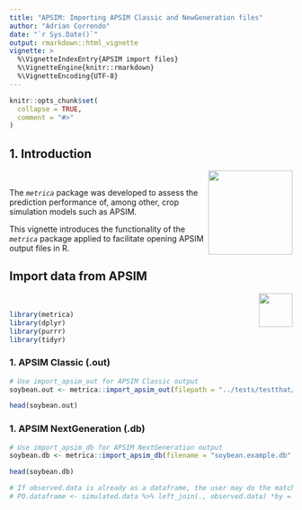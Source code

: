 ```yaml
---
title: "APSIM: Importing APSIM Classic and NewGeneration files"
author: "Adrian Correndo"
date: "`r Sys.Date()`"
output: rmarkdown::html_vignette
vignette: >
  %\VignetteIndexEntry{APSIM import files}
  %\VignetteEngine{knitr::rmarkdown}
  %\VignetteEncoding{UTF-8}
---
```


```r
knitr::opts_chunk$set(
  collapse = TRUE,
  comment = "#>"
)
```

## 1. Introduction  


<img src="../man/figures/metrica_logo.png" align="right" height="150" style="float:right; height:150px;"> <br/>

The *`metrica`* package was developed to assess the prediction performance of, 
among other, crop simulation models such as APSIM. 

This vignette introduces the functionality of the *`metrica`* package applied
to facilitate opening APSIM output files in R.  <br/>

## Import data from APSIM
<img src="../man/figures/APSIM.png" align="right" height="60" style="float:right; height:60px;"> <br/>
```r
library(metrica)
library(dplyr)
library(purrr)
library(tidyr)
```


### 1. APSIM Classic (.out)  
```r
# Use import_apsim_out for APSIM Classic output
soybean.out <- metrica::import_apsim_out(filepath = "../tests/testthat/examples/soybean.out")

head(soybean.out)
```

### 1. APSIM NextGeneration (.db) 
```r
# Use import_apsim_db for APSIM NextGeneration output
soybean.db <- metrica::import_apsim_db(filename = "soybean.example.db", folder = "../tests/testthat/examples/")

head(soybean.db)

# If observed.data is already as a dataframe, the user may do the match using a simple code like this:
# PO.dataframe <- simulated.data %>% left_join(., observed.data) *by = "col" arg. could be required*

```
